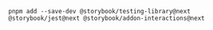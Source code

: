 ```shell
pnpm add --save-dev @storybook/testing-library@next @storybook/jest@next @storybook/addon-interactions@next
```
